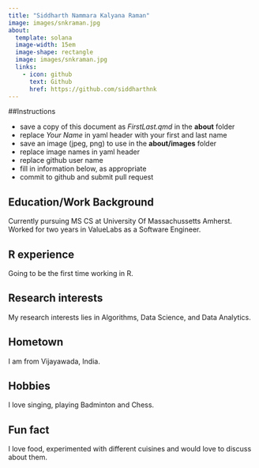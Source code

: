 ```yaml
---
title: "Siddharth Nammara Kalyana Raman"
image: images/snkraman.jpg
about:
  template: solana
  image-width: 15em
  image-shape: rectangle
  image: images/snkraman.jpg
  links:
    - icon: github
      text: Github
      href: https://github.com/siddharthnk
---
```


##Instructions

  - save a copy of this document as *FirstLast.qmd* in the **about** folder
  - replace *Your Name* in yaml header with your first and last name
  - save an image (jpeg, png) to use in the **about/images** folder
  - replace image names in yaml header
  - replace github user name
  - fill in information below, as appropriate
  - commit to github and submit pull request

## Education/Work Background
Currently pursuing MS CS at University Of Massachussetts Amherst. Worked for two years in ValueLabs as a Software Engineer.

## R experience
Going to be the first time working in R.

## Research interests
My research interests lies in Algorithms, Data Science, and Data Analytics.

## Hometown
I am from Vijayawada, India.

## Hobbies
I love singing, playing Badminton and Chess.

## Fun fact
I love food, experimented with different cuisines and would love to discuss about them.